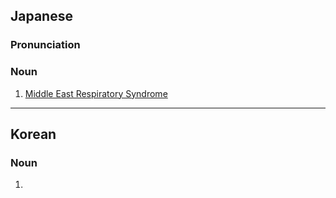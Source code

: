 ==Japanese==
{{wikipedia|lang=ja}}
{{ja-kanjitab|ちゅう|とう|こ|きゅう|き|しょう|こう|ぐん|yomi=o}}

===Pronunciation===
{{ja-pron|ちゅうとう こきゅうき しょうこうぐん|y=o}}

===Noun===
{{ja-noun|ちゅうとう こきゅうき しょうこうぐん}}

# [[Middle East Respiratory Syndrome]] {{gloss|[[MERS]]}}

----

==Korean==
{{ko-hanjatab}}

===Noun===
{{ko-noun|hangeul=중동호흡기증후군}}

# {{hanja form of|중동호흡기증후군|[[Middle East Respiratory Syndrome]] {{gloss|[[MERS]]}}}}